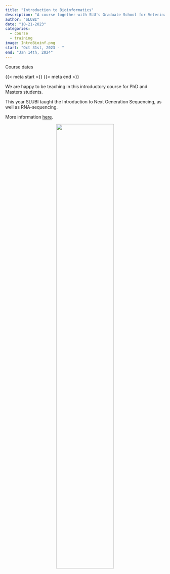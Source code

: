 ```yaml
---
title: "Introduction to Bioinformatics"
description: "A course together with SLU's Graduate School for Veterinary Medicine and Animal Science"
author: "SLUBI"
date: "10-21-2023"
categories:
  - course
  - training
image: IntroBioinf.png
start: "Oct 31st, 2023 - "
end: "Jan 14th, 2024" 
---
```


::: {.course-meta-block .quarto-title-meta}
:::: {.quarto-title-meta-heading}
Course dates
::::
:::: {.quarto-title-meta-contents}
{{< meta start >}} {{< meta end >}}
::::
:::


We are happy to be teaching in this introductory course for PhD and Masters students. 

This year SLUBI taught the Introduction to Next Generation Sequencing, as well as RNA-sequencing. 

More information [here](https://www.slu.se/en/education/programmes-courses/course/PVS0141/0/Introduction-to-bioinformatics/).

<center>
![](IntroBioinf.png){.class width=60%}